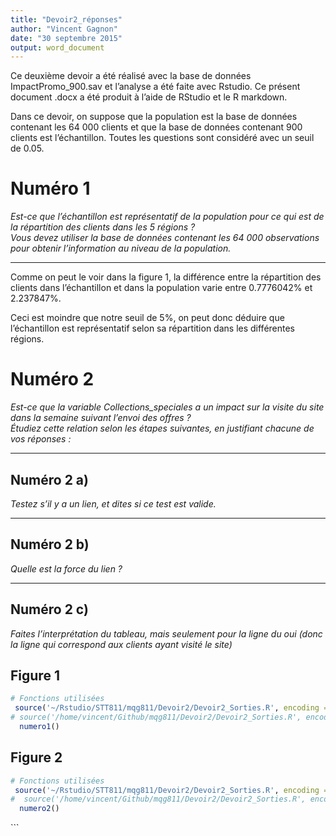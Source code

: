 ```yaml
---
title: "Devoir2_réponses"
author: "Vincent Gagnon"
date: "30 septembre 2015"
output: word_document
---
```


Ce deuxième devoir a été réalisé avec la base de données ImpactPromo_900.sav et l'analyse a été faite avec Rstudio. Ce présent document .docx a été produit à l'aide de RStudio et le R markdown. 

Dans ce devoir, on suppose que la population est la base de données contenant les 64 000 clients et que la base de données contenant 900 clients est l'échantillon. Toutes les questions sont considéré avec un seuil de 0.05.

# Numéro 1 
*Est-ce que l'échantillon est représentatif de la population pour ce qui est de la répartition des clients dans les 5 régions ?  
Vous devez utiliser la base de données contenant les 64 000 observations pour obtenir l'information au niveau de la population.*

******

Comme on peut le voir dans la figure 1, la différence entre la répartition des clients dans l'échantillon et dans la population varie entre 0.7776042% et 2.237847%.  

Ceci est moindre que notre seuil de 5%, on peut donc déduire que l'échantillon est représentatif selon sa répartition dans les différentes régions. 


# Numéro 2
*Est-ce que la variable Collections_speciales a un impact sur la visite du site dans la semaine suivant l'envoi des offres ?  
Étudiez cette relation selon les étapes suivantes, en justifiant chacune de vos réponses :*

******

## Numéro 2 a)
*Testez s'il y a un lien, et dites si ce test est valide.*

******

## Numéro 2 b)
*Quelle est la force du lien ?*


******

## Numéro 2 c)
*Faites l'interprétation du tableau, mais seulement pour la ligne du oui (donc la ligne qui correspond aux clients ayant visité le site)*




## Figure 1
```r
# Fonctions utilisées
 source('~/Rstudio/STT811/mqg811/Devoir2/Devoir2_Sorties.R', encoding = 'UTF-8')
# source('/home/vincent/Github/mqg811/Devoir2/Devoir2_Sorties.R', encoding = 'UTF-8')
  numero1()
```

## Figure 2
```r
# Fonctions utilisées
 source('~/Rstudio/STT811/mqg811/Devoir2/Devoir2_Sorties.R', encoding = 'UTF-8')
#  source('/home/vincent/Github/mqg811/Devoir2/Devoir2_Sorties.R', encoding = 'UTF-8')
  numero2()
```


```

